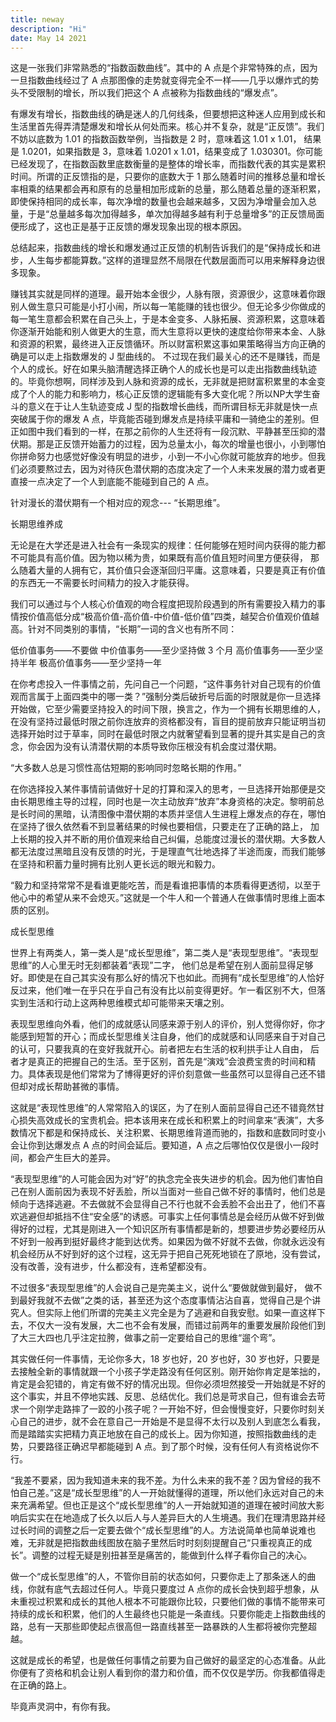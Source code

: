 ```yaml
---
title: neway
description: "Hi"
date: May 14 2021
---
```



这是一张我们非常熟悉的“指数函数曲线”。其中的 A 点是个非常特殊的点，因为一旦指数曲线经过了 A 点那图像的走势就变得完全不一样——几乎以爆炸式的势头不受限制的增长，所以我们把这个 A 点被称为指数曲线的“爆发点”。

有爆发有增长，指数曲线的确是迷人的几何线条，但要想把这种迷人应用到成长和生活里首先得弄清楚爆发和增长从何处而来。核心并不复杂，就是“正反馈”。我们不妨以底数为 1.01 的指数函数举例，当指数是 2 时，意味着这 1.01 x 1.01， 结果是 1.0201，如果指数是 3，意味着 1.0201 x 1.01，结果变成了 1.030301。你可能已经发现了，在指数函数里底数衡量的是整体的增长率，而指数代表的其实是累积时间。所谓的正反馈指的是，只要你的底数大于 1 那么随着时间的推移总量和增长率相乘的结果都会再和原有的总量相加形成新的总量，那么随着总量的逐渐积累，即使保持相同的成长率，每次净增的数量也会越来越多，又因为净增量会加入总量，于是“总量越多每次加得越多，单次加得越多越有利于总量增多”的正反馈局面便形成了，这也正是基于正反馈的爆发现象出现的根本原因。

总结起来，指数曲线的增长和爆发通过正反馈的机制告诉我们的是“保持成长和进步，人生每步都能算数。”这样的道理显然不局限在代数层面而可以用来解释身边很多现象。

赚钱其实就是同样的道理。最开始本金很少，人脉有限，资源很少，这意味着你跟别人做生意只可能是小打小闹，所以每一笔能赚的钱也很少。但无论多少你做成的每一笔生意都会积累在自己头上，于是本金变多、人脉拓展、资源积累，这意味着你逐渐开始能和别人做更大的生意，而大生意将以更快的速度给你带来本金、人脉和资源的积累，最终进入正反馈循环。所以财富积累这事如果策略得当方向正确的确是可以走上指数爆发的 J 型曲线的。 
不过现在我们最关心的还不是赚钱，而是个人的成长。好在如果头脑清醒选择正确个人的成长也是可以走出指数曲线轨迹的。毕竟你想啊，同样涉及到人脉和资源的成长，无非就是把财富积累里的本金变成了个人的能力和影响力，核心正反馈的逻辑能有多大变化呢？所以NP大学生奋斗的意义在于让人生轨迹变成 J 型的指数增长曲线，而所谓目标无非就是快一点突破属于你的爆发 A 点，毕竟能否碰到爆发点是持续平庸和一骑绝尘的差别。但正如图中我们看到的一样，在那之前你的人生还将有一段沉默、平静甚至压抑的潜伏期。那是正反馈开始蓄力的过程，因为总量太小，每次的增量也很小，小到哪怕你拼命努力也感觉好像没有明显的进步，小到一不小心你就可能放弃的地步。但我们必须要熬过去，因为对待灰色潜伏期的态度决定了一个人未来发展的潜力或者更直接一点决定了一个人到底能不能碰到自己的 A 点。

针对漫长的潜伏期有一个相对应的观念--- “长期思维”。


长期思维养成

无论是在大学还是进入社会有一条现实的规律：任何能够在短时间内获得的能力都不可能具有高价值。因为物以稀为贵，如果既有高价值且短时间里方便获得， 那么随着大量的人拥有它，其价值只会逐渐回归平庸。这意味着，只要是真正有价值的东西无一不需要长时间精力的投入才能获得。

我们可以通过与个人核心价值观的吻合程度把现阶段遇到的所有需要投入精力的事情按价值高低分成“极高价值-高价值-中价值-低价值”四类，越契合价值观价值越高。针对不同类别的事情，“长期”一词的含义也有所不同：

低价值事务——不要做
中价值事务——至少坚持做 3 个月
高价值事务——至少坚持半年
极高价值事务——至少坚持一年

在你考虑投入一件事情之前，先问自己一个问题，“这件事务针对自己现有的价值观而言属于上面四类中的哪一类？”强制分类后破折号后面的时限就是你一旦选择开始做，它至少需要坚持投入的时间下限，换言之，作为一个拥有长期思维的人，在没有坚持过最低时限之前你连放弃的资格都没有，盲目的提前放弃只能证明当初选择开始时过于草率，同时在最低时限之内就奢望看到显著的提升其实是自己的贪念，你会因为没有认清潜伏期的本质导致你压根没有机会度过潜伏期。

“大多数人总是习惯性高估短期的影响同时忽略长期的作用。”

在你选择投入某件事情前请做好十足的打算和深入的思考，一旦选择开始那便是交由长期思维主导的过程，同时也是一次主动放弃“放弃”本身资格的决定。黎明前总是长时间的黑暗，认清图像中潜伏期的本质并坚信人生进程上爆发点的存在，哪怕在坚持了很久依然看不到显著结果的时候也要相信，只要走在了正确的路上， 加上长期的投入并不断的用价值观来给自己纠偏，总能度过漫长的潜伏期。大多数人都无法度过黑暗且没有反馈的时光，于是理直气壮地选择了半途而废，而我们能够在坚持和积蓄力量时拥有比别人更长远的眼光和毅力。

“毅力和坚持常常不是看谁更能吃苦，而是看谁把事情的本质看得更透彻，以至于他心中的希望从来不会熄灭。”这就是一个牛人和一个普通人在做事情时思维上面本质的区别。


成长型思维

世界上有两类人，第一类人是“成长型思维”，第二类人是“表现型思维”。“表现型思维”的人心里无时无刻都装着“表现”二字， 他们总是希望在别人面前显得足够好。即使是在自己其实没有那么好的情况下也如此。而拥有“成长型思维”的人恰好反过来，他们唯一在乎只在乎自己有没有比以前变得更好。乍一看区别不大，但落实到生活和行动上这两种思维模式却可能带来天壤之别。

表现型思维向外看，他们的成就感认同感来源于别人的评价，别人觉得你好，你才能感到短暂的开心；而成长型思维关注自身，他们的成就感和认同感来自于对自己的认可，只要我真的在变好我就开心。前者把左右生活的权利拱手让人自由， 后者才是真正的把握自己的生活。至于区别，首先是“演戏”会浪费宝贵的时间和精力。具体表现是他们常常为了博得更好的评价刻意做一些虽然可以显得自己还不错但却对成长帮助甚微的事情。

这就是“表现性思维”的人常常陷入的误区，为了在别人面前显得自己还不错竟然甘心损失高效成长的宝贵机会。把本该用来在成长和积累上的时间拿来“表演”，大多数情况下都是和保持成长、关注积累、长期思维背道而驰的，指数和底数同时变小会让你到达爆发点 A 点的时间会延后。要知道，A 点之后哪怕仅仅是很小一段时间，都会产生巨大的差异。

 “表现型思维”的人可能会因为对“好”的执念完全丧失进步的机会。因为他们害怕自己在别人面前因为表现不好丢脸，所以当面对一些自己做不好的事情时，他们总是倾向于选择逃避。不去做就不会显得自己不行也就不会丢脸不会出丑了，他们不喜欢逃避但却抵挡不住“安全感”的诱惑。可事实上任何事情总是会经历从做不好到做得好的过程，尤其是刚进入一个知识区所有事情都是新的，想要进步势必要经历从不好到一般再到挺好最终才能到达优秀。如果因为做不好就不去做，你就永远没有机会经历从不好到好的这个过程，这无异于把自己死死地锁在了原地，没有尝试，没有改善，没有进步，什么都没有，连希望都没有。

不过很多“表现型思维”的人会说自己是完美主义，说什么“要做就做到最好， 做不到最好我就不去做”之类的话，甚至还为这个态度事情沾沾自喜，觉得自己是个讲究人。但实际上他们所谓的完美主义完全是为了逃避和自我安慰。如果一直这样下去，不仅大一没有发展，大二也不会有发展，而错过前两年的重要发展阶段他们到了大三大四也几乎注定拉胯，做事之前一定要给自己的思维“遛个弯”。

其实做任何一件事情，无论你多大，18 岁也好，20 岁也好，30 岁也好，只要是去接触全新的事情就跟一个小孩子学走路没有任何区别。刚开始你肯定是笨拙的， 肯定是会犯错的，肯定有做不好的情况出现。但你必须坦然接受一开始就是不好的这个事实，并且不停地实践、反思、总结优化。我们总是苛求自己，但有谁会去苛求一个刚学走路摔了一跤的小孩子呢？一开始不好，但会慢慢变好，只要你时刻关心自己的进步，就不会在意自己一开始是不是显得不太行以及别人到底怎么看我，而是踏踏实实把精力真正地放在自己的成长上。因为你知道，按照指数曲线的走势，只要路径正确迟早都能碰到 A 点。到了那个时候，没有任何人有资格说你不行。

“我差不要紧，因为我知道未来的我不差。为什么未来的我不差？因为曾经的我不怕自己差。”这是“成长型思维”的人一开始就懂得的道理，所以他们永远对自己的未来充满希望。但也正是这个“成长型思维”的人一开始就知道的道理在被时间放大影响后实实在在地造成了长久以后人与人差异巨大的人生境遇。我们在理清思路并经过长时间的调整之后一定要去做个“成长型思维”的人。方法说简单也简单说难也难，无非就是把指数曲线图放在脑子里然后时时刻刻提醒自己“只重视真正的成长”。调整的过程无疑是别扭甚至是痛苦的，能做到什么样子看你自己的决心。

做一个“成长型思维”的人，不管你目前的状态如何，只要你走上了那条迷人的曲线，你就有底气去超过任何人。毕竟只要度过 A 点你的成长会快到超乎想象，从未重视过积累和成长的其他人根本不可能跟你比较，只要他们做的事情不能带来可持续的成长和积累，他们的人生最终也只能是一条直线。只要你能走上指数曲线的路，总有一天那些即使起点很高但一路直线甚至一路暴跌的人生都将被你完整超越。

这就是成长的希望，也是做任何事情之前要为自己做好的最坚定的心态准备。从此你便有了资格和机会让别人看到你的潜力和价值，而不仅仅是学历。你我都值得走在正确的路上。

毕竟声灵洞中，有你有我。 
 

